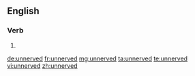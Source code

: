 ==English==

===Verb===
{{head|en}}

# {{en-past of|unnerve}}

[[de:unnerved]]
[[fr:unnerved]]
[[mg:unnerved]]
[[ta:unnerved]]
[[te:unnerved]]
[[vi:unnerved]]
[[zh:unnerved]]